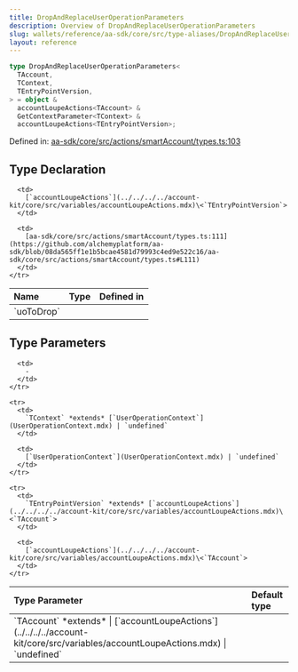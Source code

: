 ```yaml
---
title: DropAndReplaceUserOperationParameters
description: Overview of DropAndReplaceUserOperationParameters
slug: wallets/reference/aa-sdk/core/src/type-aliases/DropAndReplaceUserOperationParameters
layout: reference
---
```


```ts
type DropAndReplaceUserOperationParameters<
  TAccount,
  TContext,
  TEntryPointVersion,
> = object &
  accountLoupeActions<TAccount> &
  GetContextParameter<TContext> &
  accountLoupeActions<TEntryPointVersion>;
```

Defined in: [aa-sdk/core/src/actions/smartAccount/types.ts:103](https://github.com/alchemyplatform/aa-sdk/blob/08da565ff1e1b5bcae4581d79993c4ed9e522c16/aa-sdk/core/src/actions/smartAccount/types.ts#L103)

## Type Declaration

<table>
  <thead>
    <tr>
      <th align="left">Name</th>
      <th align="left">Type</th>
      <th align="left">Defined in</th>
    </tr>
  </thead>

  <tbody>
    <tr>
      <td>
        `uoToDrop`
      </td>

      <td>
        [`accountLoupeActions`](../../../../account-kit/core/src/variables/accountLoupeActions.mdx)\<`TEntryPointVersion`>
      </td>

      <td>
        [aa-sdk/core/src/actions/smartAccount/types.ts:111](https://github.com/alchemyplatform/aa-sdk/blob/08da565ff1e1b5bcae4581d79993c4ed9e522c16/aa-sdk/core/src/actions/smartAccount/types.ts#L111)
      </td>
    </tr>

  </tbody>
</table>

## Type Parameters

<table>
  <thead>
    <tr>
      <th align="left">Type Parameter</th>
      <th align="left">Default type</th>
    </tr>
  </thead>

  <tbody>
    <tr>
      <td>
        `TAccount` *extends*
        | [`accountLoupeActions`](../../../../account-kit/core/src/variables/accountLoupeActions.mdx)
        | `undefined`
      </td>

      <td>
        ‐
      </td>
    </tr>

    <tr>
      <td>
        `TContext` *extends* [`UserOperationContext`](UserOperationContext.mdx) | `undefined`
      </td>

      <td>
        [`UserOperationContext`](UserOperationContext.mdx) | `undefined`
      </td>
    </tr>

    <tr>
      <td>
        `TEntryPointVersion` *extends* [`accountLoupeActions`](../../../../account-kit/core/src/variables/accountLoupeActions.mdx)\<`TAccount`>
      </td>

      <td>
        [`accountLoupeActions`](../../../../account-kit/core/src/variables/accountLoupeActions.mdx)\<`TAccount`>
      </td>
    </tr>

  </tbody>
</table>
